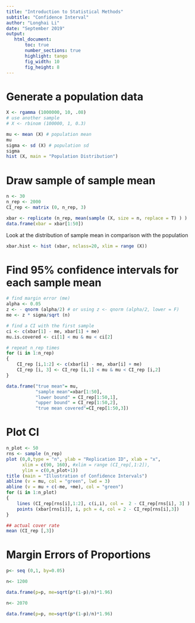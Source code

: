 ```yaml
---
title: "Introduction to Statistical Methods"
subtitle: "Confidence Interval"
author: "Longhai Li"
date: "September 2019"
output: 
   html_document:
       toc: true
       number_sections: true
       highlight: tango
       fig_width: 10
       fig_height: 8
---
```

# Generate a population data


```r
X <- rgamma (1000000, 10, .08)
# use another sample
# X <- rbinom (100000, 1, 0.3)

mu <- mean (X) # population mean
mu
sigma <- sd (X) # population sd
sigma
hist (X, main = "Population Distribution")
```

# Draw sample of sample mean


```r
n <- 30
n_rep <- 2000
CI_rep <- matrix (0, n_rep, 3) 

xbar <- replicate (n_rep, mean(sample (X, size = n, replace = T) ) )
data.frame(xbar = xbar[1:50])
```

Look at the distribution of sample mean in comparison with the population


```r
xbar.hist <- hist (xbar, nclass=20, xlim = range (X))
```

# Find 95% confidence intervals for each sample mean 

```r
# find margin error (me)
alpha <- 0.05
z <- - qnorm (alpha/2) # or using z <- qnorm (alpha/2, lower = F)
me <- z * sigma/sqrt (n)

# find a CI with the first sample
ci <- c(xbar[1] - me, xbar[1] + me)
mu.is.covered <- ci[1] < mu & mu < ci[2] 

# repeat n_rep times
for (i in 1:n_rep)
{
    CI_rep [i,1:2] <- c(xbar[i] - me, xbar[i] + me)
    CI_rep [i, 3] <- CI_rep [i,1] < mu & mu < CI_rep [i,2] 
}

data.frame("true mean"= mu,
           "sample mean"=xbar[1:50], 
           "lower bound" = CI_rep[1:50,1],
           "upper bound" = CI_rep[1:50,2],
           "true mean covered"=CI_rep[1:50,3])
```

# Plot CI 


```r
n_plot <- 50
rns <- sample (n_rep)
plot (0,0,type = "n", ylab = "Replication ID", xlab = "x",  
      xlim = c(90, 160), #xlim = range (CI_rep[,1:2]),
      ylim = c(0,n_plot+1))
title (main = "Illustration of Confidence Intervals")
abline (v = mu, col = "green", lwd = 3)
abline (v = mu + c(-me, +me), col = "green")
for (i in 1:n_plot)
{
    lines (CI_rep[rns[i],1:2], c(i,i), col =  2 - CI_rep[rns[i], 3] )
    points (xbar[rns[i]], i, pch = 4, col = 2 - CI_rep[rns[i],3])
}

## actual cover rate
mean (CI_rep [,3])
```

# Margin Errors of Proportions



```r
p<- seq (0,1, by=0.05)

n<- 1200

data.frame(p=p, me=sqrt(p*(1-p)/n)*1.96)

n<- 2070

data.frame(p=p, me=sqrt(p*(1-p)/n)*1.96)
```

